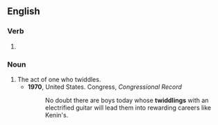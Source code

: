 ==English==

===Verb===
{{head|en|present participle}}

# {{present participle of|twiddle|lang=en|nocat=1}}

===Noun===
{{en-noun}}

# The act of one who twiddles.
#* '''1970''', United States. Congress, ''Congressional Record''
#*: No doubt there are boys today whose '''twiddlings''' with an electrified guitar will lead them into rewarding careers like Kenin's.